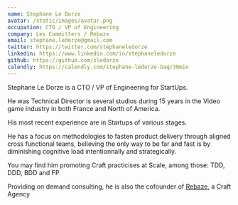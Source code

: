 ```yaml
---
name: Stephane Le Dorze
avatar: /static/images/avatar.png
occupation: CTO / VP of Engineering
company: Les Committers / Rebaze
email: stephane.ledorze@gmail.com
twitter: https://twitter.com/stephaneledorze
linkedin: https://www.linkedin.com/in/stephaneledorze
github: https://github.com/sledorze
calendly: https://calendly.com/stephane-ledorze-baq/30min
---
```


Stephane Le Dorze is a CTO / VP of Engineering for StartUps.

He was Technical Director is several studios during 15 years in the Video game industry in both France and North of America.

His most recent experience are in Startups of various stages.

He has a focus on methodologies to fasten product delivery through aligned cross functional teams,
believing the only way to be far and fast is by diminishing cognitive load intentionnally and strategically.

You may find him promoting Craft practicises at Scale, among those: TDD, DDD, BDD and FP

Providing on demand consulting, he is also the cofounder of [Rebaze](https://www.rebaze.fr/), a Craft Agency
